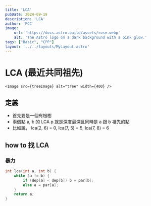 ```yaml
---
title: 'LCA'
pubDate: 2024-09-19
description: 'LCA'
author: 'PCC'
image:
    url: 'https://docs.astro.build/assets/rose.webp'
    alt: 'The Astro logo on a dark background with a pink glow.'
tags: ["Basic", "CPP"]
layout: '../../layouts/MyLayout.astro'
---
```


# LCA (最近共同祖先)
	<Image src={treeImage} alt="tree" width={400} />
## 定義
- 首先要是一個有根樹
- 兩個點 a, b 的 LCA p 就是深度最深且同時是 a 跟 b 祖先的點
- 比如說， lca(2, 6) = 0, lca(7, 5) = 5, lca(7, 8) = 6

## how to 找 LCA

### 暴力
```cpp
int lca(int a, int b) {
	while (a != b) {
		if (dep[a] < dep[b]) b = par[b];
		else a = par[a];
	}
	return a;
}
```
